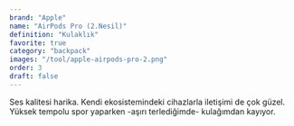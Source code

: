 ```yaml
---
brand: "Apple"
name: "AirPods Pro (2.Nesil)"
definition: "Kulaklık"
favorite: true
category: "backpack"
images: "/tool/apple-airpods-pro-2.png"
order: 3
draft: false
---
```


Ses kalitesi harika. Kendi ekosistemindeki cihazlarla iletişimi de çok güzel. Yüksek tempolu spor yaparken -aşırı terlediğimde- kulağımdan kayıyor.
